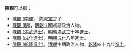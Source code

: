 '''陳觀'''可以指：
* [[陈后主#子|陳觀 (南陳)]]：[[陈叔宝|陈叔宝]]之子
* [[陳觀_(明)|陳觀 (明)]]，[[明朝|明朝]]立國初期政治人物。
* [[陳觀_(洪武進士)|陳觀 (洪武進士)]]，[[明朝|明朝]][[洪武|洪武]]三十年[[進士|進士]]。
* [[陳觀_(成化進士)|陳觀 (成化進士)]]，[[明朝|明朝]][[成化|成化]]八年[[進士|進士]]。
* [[陳觀_(乾隆進士)|陳觀 (乾隆進士)]]，[[清朝|清朝]]中期政治人物，[[乾隆|乾隆]]四十九年[[進士|進士]]。

{{disambig|Cat=二字陳姓人名消歧義|guan}}